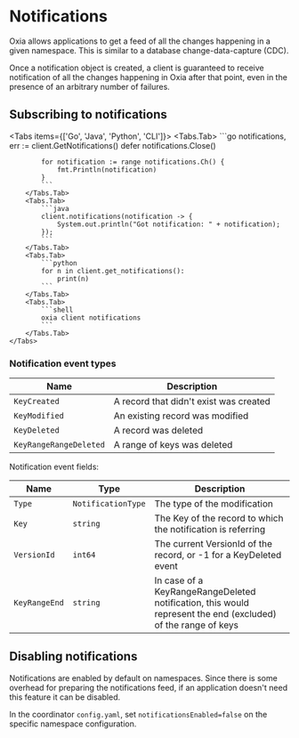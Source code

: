 
# Notifications

Oxia allows applications to get a feed of all the changes happening in a given namespace. This is
similar to a database change-data-capture (CDC).

Once a notification object is created, a client is guaranteed to receive notification of
all the changes happening in Oxia after that point, even in the presence of an arbitrary number
of failures.

## Subscribing to notifications

 <Tabs items={['Go', 'Java', 'Python', 'CLI']}>
        <Tabs.Tab>
            ```go
            notifications, err := client.GetNotifications()
            defer notifications.Close()

            for notification := range notifications.Ch() {
                fmt.Println(notification)
            }
            ```
        </Tabs.Tab>
        <Tabs.Tab>
            ```java
            client.notifications(notification -> {
                System.out.println("Got notification: " + notification);
            });
            ```
        </Tabs.Tab>
        <Tabs.Tab>
            ```python
            for n in client.get_notifications():
                print(n)
            ```
        </Tabs.Tab>
        <Tabs.Tab>
            ```shell
            oxia client notifications
            ```
        </Tabs.Tab>
    </Tabs>

### Notification event types

| Name                   | Description                            |
|------------------------|----------------------------------------|
| `KeyCreated`           | A record that didn't exist was created |
| `KeyModified`          | An existing record was modified        |
| `KeyDeleted`           | A record was deleted                   |
| `KeyRangeRangeDeleted` | A range of keys was deleted            |

Notification event fields:

| Name          | Type               | Description                                                                                                  |
|---------------|--------------------|--------------------------------------------------------------------------------------------------------------|
| `Type`        | `NotificationType` | The type of the modification                                                                                 |
| `Key`	        | `string`           | The Key of the record to which the notification is referring                                                 |
| `VersionId`   | `int64`            | The current VersionId of the record, or -1 for a KeyDeleted event                                            |
| `KeyRangeEnd` | `string`           | In case of a KeyRangeRangeDeleted notification, this would represent the end (excluded) of the range of keys |

## Disabling notifications

Notifications are enabled by default on namespaces. Since there is some overhead for preparing the notifications
feed, if an application doesn't need this feature it can be disabled.

In the coordinator `config.yaml`, set `notificationsEnabled=false` on the specific namespace configuration.